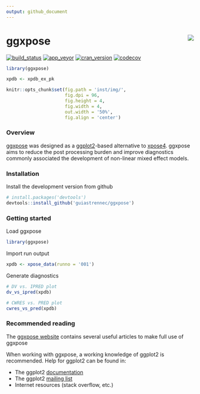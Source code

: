 ```yaml
---
output: github_document
---
```


# ggxpose <a href="https://guiastrennec.github.io/ggxpose/"><img src="logo.png" align="right" /></a>

[![build_status](https://travis-ci.org/guiastrennec/ggxpose.svg?branch=master)](https://travis-ci.org/guiastrennec/ggxpose)
[![app_veyor](https://ci.appveyor.com/api/projects/status/3w06ve94gne2xg91?svg=true)](https://ci.appveyor.com/project/guiastrennec/ggxpose)
[![cran_version](http://www.r-pkg.org/badges/version/ggxpose)]()
[![codecov](https://codecov.io/gh/guiastrennec/ggxpose/branch/master/graph/badge.svg)](https://codecov.io/gh/guiastrennec/ggxpose)

```r
library(ggxpose)

xpdb <- xpdb_ex_pk

knitr::opts_chunk$set(fig.path = 'inst/img/', 
                      fig.dpi = 96,
                      fig.height = 4, 
                      fig.width = 4, 
                      out.width = '50%', 
                      fig.align = 'center')
```

### Overview
[ggxpose](https://guiastrennec.github.io/ggxpose/) was designed as a [ggplot2](https://github.com/tidyverse/ggplot2)-based alternative to [xpose4](http://xpose.sourceforge.net). ggxpose aims to reduce the post processing burden and improve diagnostics commonly associated the development of non-linear mixed effect models.


### Installation
Install the development version from github
``` r
# install.packages('devtools')
devtools::install_github('guiastrennec/ggxpose')
```


### Getting started

Load ggxpose
``` r
library(ggxpose)
```

Import run output
``` r
xpdb <- xpose_data(runno = '001')
```

Generate diagnostics
```r
# DV vs. IPRED plot
dv_vs_ipred(xpdb)

# CWRES vs. PRED plot
cwres_vs_pred(xpdb)
```


### Recommended reading
The [ggxpose website](https://guiastrennec.github.io/ggxpose/) contains several useful articles to make full use of ggxpose

When working with ggxpose, a working knowledge of ggplot2 is recommended. Help for ggplot2 can be found in:

- The ggplot2 [documentation](http://docs.ggplot2.org/current/)
- The ggplot2 [mailing list](https://groups.google.com/forum/?fromgroups#!forum/ggplot2)
- Internet resources (stack overflow, etc.)
